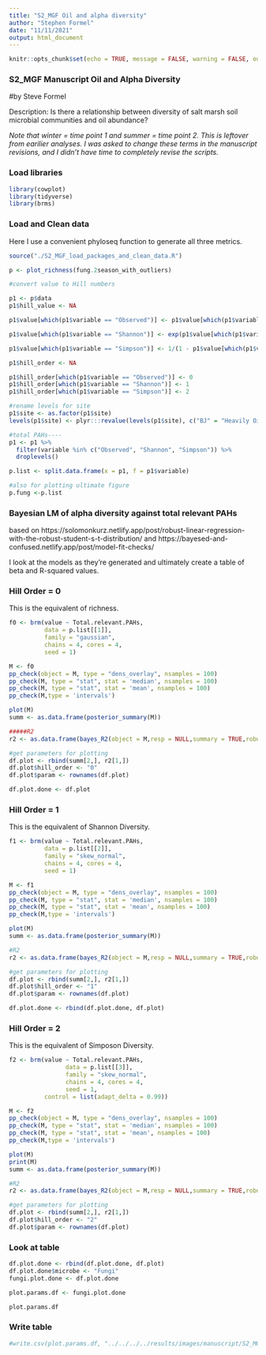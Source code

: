 ```yaml
---
title: "S2_MGF Oil and alpha diversity"
author: "Stephen Formel"
date: "11/11/2021"
output: html_document
---
```


```r
knitr::opts_chunk$set(echo = TRUE, message = FALSE, warning = FALSE, out.width = "100%")
```

### S2_MGF Manuscript  Oil and Alpha Diversity
#by Steve Formel

Description:   Is there a relationship between diversity of salt marsh soil microbial communities and oil abundance?

_Note that winter = time point 1 and summer = time point 2.  This is leftover from earilier analyses.  I was asked to change these terms in the manuscript revisions, and I didn't have time to completely revise the scripts._

### Load libraries

```r

library(cowplot)
library(tidyverse)
library(brms)

```

### Load and Clean data

Here I use a convenient phyloseq function to generate all three metrics.

```r

source("./S2_MGF_load_packages_and_clean_data.R")

p <- plot_richness(fung.2season_with_outliers)

#convert value to Hill numbers

p1 <- p$data
p1$hill_value <- NA

p1$value[which(p1$variable == "Observed")] <- p1$value[which(p1$variable == "Observed")]

p1$value[which(p1$variable == "Shannon")] <- exp(p1$value[which(p1$variable == "Shannon")])

p1$value[which(p1$variable == "Simpson")] <- 1/(1 - p1$value[which(p1$variable == "Simpson")])

p1$hill_order <- NA

p1$hill_order[which(p1$variable == "Observed")] <- 0
p1$hill_order[which(p1$variable == "Shannon")] <- 1
p1$hill_order[which(p1$variable == "Simpson")] <- 2

#rename levels for site
p1$site <- as.factor(p1$site)
levels(p1$site) <- plyr:::revalue(levels(p1$site), c("BJ" = "Heavily Oiled", "F" = "Lightly Oiled"))

#total PAHs----
p1 <- p1 %>%
  filter(variable %in% c("Observed", "Shannon", "Simpson")) %>%
  droplevels()

p.list <- split.data.frame(x = p1, f = p1$variable)

#also for plotting ultimate figure
p.fung <-p.list

```

### Bayesian LM of alpha diversity against total relevant PAHs

based on  https://solomonkurz.netlify.app/post/robust-linear-regression-with-the-robust-student-s-t-distribution/
and https://bayesed-and-confused.netlify.app/post/model-fit-checks/

I look at the models as they're generated and ultimately create a table of beta and R-squared values.

### Hill Order = 0

This is the equivalent of richness.

```r

f0 <- brm(value ~ Total.relevant.PAHs, 
          data = p.list[[1]],
          family = "gaussian",
          chains = 4, cores = 4,
          seed = 1)

M <- f0
pp_check(object = M, type = "dens_overlay", nsamples = 100)
pp_check(M, type = "stat", stat = 'median', nsamples = 100)
pp_check(M, type = "stat", stat = 'mean', nsamples = 100)
pp_check(M,type = 'intervals')

plot(M)
summ <- as.data.frame(posterior_summary(M))

#####R2
r2 <- as.data.frame(bayes_R2(object = M,resp = NULL,summary = TRUE,robust = FALSE,probs = c(0.025, 0.975)))

#get parameters for plotting
df.plot <- rbind(summ[2,], r2[1,])
df.plot$hill_order <- "0"
df.plot$param <- rownames(df.plot)

df.plot.done <- df.plot

```

### Hill Order = 1

This is the equivalent of Shannon Diversity.

```r

f1 <- brm(value ~ Total.relevant.PAHs, 
          data = p.list[[2]],
          family = "skew_normal",
          chains = 4, cores = 4,
          seed = 1)

M <- f1
pp_check(object = M, type = "dens_overlay", nsamples = 100)
pp_check(M, type = "stat", stat = 'median', nsamples = 100)
pp_check(M, type = "stat", stat = 'mean', nsamples = 100)
pp_check(M,type = 'intervals')

plot(M)
summ <- as.data.frame(posterior_summary(M))

#R2
r2 <- as.data.frame(bayes_R2(object = M,resp = NULL,summary = TRUE,robust = FALSE,probs = c(0.025, 0.975)))

#get parameters for plotting
df.plot <- rbind(summ[2,], r2[1,])
df.plot$hill_order <- "1"
df.plot$param <- rownames(df.plot)

df.plot.done <- rbind(df.plot.done, df.plot)

```

### Hill Order = 2

This is the equivalent of Simposon Diversity.

```r

f2 <- brm(value ~ Total.relevant.PAHs, 
                data = p.list[[3]],
                family = "skew_normal",
                chains = 4, cores = 4,
                seed = 1,
          control = list(adapt_delta = 0.99))

M <- f2
pp_check(object = M, type = "dens_overlay", nsamples = 100)
pp_check(M, type = "stat", stat = 'median', nsamples = 100)
pp_check(M, type = "stat", stat = 'mean', nsamples = 100)
pp_check(M,type = 'intervals')

plot(M)
print(M)
summ <- as.data.frame(posterior_summary(M))

#R2
r2 <- as.data.frame(bayes_R2(object = M,resp = NULL,summary = TRUE,robust = FALSE,probs = c(0.025, 0.975)))

#get parameters for plotting
df.plot <- rbind(summ[2,], r2[1,])
df.plot$hill_order <- "2"
df.plot$param <- rownames(df.plot)

```

### Look at table

```r

df.plot.done <- rbind(df.plot.done, df.plot)
df.plot.done$microbe <- "Fungi"
fungi.plot.done <- df.plot.done

plot.params.df <- fungi.plot.done

plot.params.df

```


### Write table

```r
#write.csv(plot.params.df, "../../../../results/images/manuscript/S2_MGF_final/S2_MGF_oil_div_results.csv")

```


